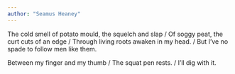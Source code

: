 ```yaml
---
author: "Seamus Heaney"
---
```


The cold smell of potato mould, the squelch and slap / Of soggy peat, the curt cuts of an edge / Through living roots awaken in my head. / But I’ve no spade to follow men like them.

Between my finger and my thumb / The squat pen rests. / I’ll dig with it.


